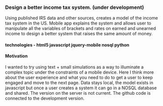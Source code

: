 ===Design a better income tax system. (under development)===
Using published IRS data and other sources, creates a model of the income tax system in the US. Mobile app explains the system and allows user to manipulate all the variables of brackets and rates on earned and unearned income to design a better system that raises the same amount of money.

====technologies - html5 javascript jquery-mobile nosql python====

====Motivation====
I wanted to try using text + small simulations as a way to illuminate a complex topic under the constraints of a mobile device. Here I think more about the user experience and what you need to do to get a user to keep engaged and move to the next page. Data stays local, the model exists in javascript but once a user creates a system it can go in a NOSQL database and shared. The version on the server is not current. The github code is connected to the development version.
